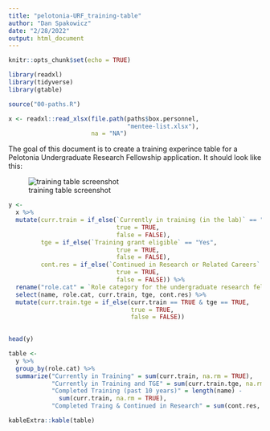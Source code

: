 ```yaml
---
title: "pelotonia-URF_training-table"
author: "Dan Spakowicz"
date: "2/28/2022"
output: html_document
---
```


```r
knitr::opts_chunk$set(echo = TRUE)

library(readxl)
library(tidyverse)
library(gtable)

source("00-paths.R")
```

```r
x <- readxl::read_xlsx(file.path(paths$box.personnel,
                                 "mentee-list.xlsx"),
                       na = "NA")
```

The goal of this document is to create a training experince table for a Pelotonia Undergraduate Research Fellowship application. It should look like this:

![training table screenshot]("../data/training-table-template.png")


```r
y <- 
  x %>%
  mutate(curr.train = if_else(`Currently in training (in the lab)` == "Yes",
                              true = TRUE,
                              false = FALSE),
         tge = if_else(`Training grant eligible` == "Yes",
                              true = TRUE,
                              false = FALSE),
         cont.res = if_else(`Continued in Research or Related Careers` == "Yes",
                              true = TRUE,
                              false = FALSE)) %>%
  rename("role.cat" = `Role category for the undergraduate research fellowship (when they were in the lab) [post-doctorate, pre-doctorate, undergraduate]`) %>%
  select(name, role.cat, curr.train, tge, cont.res) %>%
  mutate(curr.train.tge = if_else(curr.train == TRUE & tge == TRUE,
                                  true = TRUE,
                                  false = FALSE))
  

head(y)
```

```r
table <- 
  y %>%
  group_by(role.cat) %>%
  summarize("Currently in Training" = sum(curr.train, na.rm = TRUE),
            "Currently in Training and TGE" = sum(curr.train.tge, na.rm = TRUE),
            "Completed Training (past 10 years)" = length(name) - 
              sum(curr.train, na.rm = TRUE),
            "Completed Traing & Continued in Research" = sum(cont.res, na.rm = TRUE))
```

```r
kableExtra::kable(table)
```

